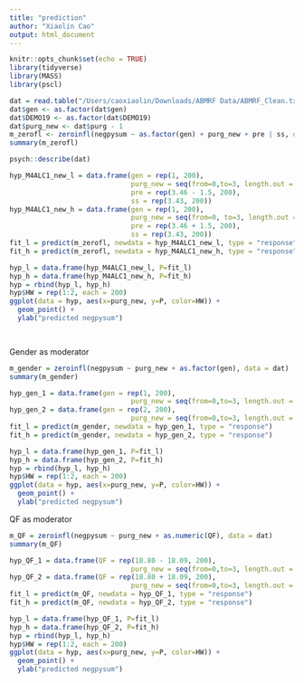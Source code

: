 ```yaml
---
title: "prediction"
author: "Xiaolin Cao"
output: html_document
---
```


```r
knitr::opts_chunk$set(echo = TRUE)
library(tidyverse)
library(MASS)
library(pscl)
```

```r
dat = read.table("/Users/caoxiaolin/Downloads/ABMRF Data/ABMRF_Clean.txt", header = T)
dat$gen <- as.factor(dat$gen)
dat$DEMO19 <- as.factor(dat$DEMO19)
dat$purg_new <- dat$purg - 1
m_zerofl <- zeroinfl(negpysum ~ as.factor(gen) + purg_new + pre | ss, data = dat)
summary(m_zerofl)

psych::describe(dat)

hyp_M4ALC1_new_l = data.frame(gen = rep(1, 200),
                              purg_new = seq(from=0,to=3, length.out = 200),
                              pre = rep(3.46 - 1.5, 200),
                              ss = rep(3.43, 200))
hyp_M4ALC1_new_h = data.frame(gen = rep(1, 200),
                              purg_new = seq(from=0, to=3, length.out = 200),
                              pre = rep(3.46 + 1.5, 200),
                              ss = rep(3.43, 200))
fit_l = predict(m_zerofl, newdata = hyp_M4ALC1_new_l, type = "response")
fit_h = predict(m_zerofl, newdata = hyp_M4ALC1_new_h, type = "response")

hyp_l = data.frame(hyp_M4ALC1_new_l, P=fit_l)
hyp_h = data.frame(hyp_M4ALC1_new_h, P=fit_h)
hyp = rbind(hyp_l, hyp_h)
hyp$HW = rep(1:2, each = 200)
ggplot(data = hyp, aes(x=purg_new, y=P, color=HW)) +
  geom_point() +
  ylab("predicted negpysum") 

 
```

Gender as moderator
```r
m_gender = zeroinfl(negpysum ~ purg_new + as.factor(gen), data = dat)
summary(m_gender)

hyp_gen_1 = data.frame(gen = rep(1, 200),
                              purg_new = seq(from=0,to=3, length.out = 200))
hyp_gen_2 = data.frame(gen = rep(2, 200),
                              purg_new = seq(from=0,to=3, length.out = 200))
fit_l = predict(m_gender, newdata = hyp_gen_1, type = "response")
fit_h = predict(m_gender, newdata = hyp_gen_2, type = "response")

hyp_l = data.frame(hyp_gen_1, P=fit_l)
hyp_h = data.frame(hyp_gen_2, P=fit_h)
hyp = rbind(hyp_l, hyp_h)
hyp$HW = rep(1:2, each = 200)
ggplot(data = hyp, aes(x=purg_new, y=P, color=HW)) +
  geom_point() +
  ylab("predicted negpysum") 
```

QF as moderator
```r
m_QF = zeroinfl(negpysum ~ purg_new + as.numeric(QF), data = dat)
summary(m_QF)

hyp_QF_1 = data.frame(QF = rep(18.80 - 18.09, 200),
                              purg_new = seq(from=0,to=3, length.out = 200))
hyp_QF_2 = data.frame(QF = rep(18.80 + 18.09, 200),
                              purg_new = seq(from=0,to=3, length.out = 200))
fit_l = predict(m_QF, newdata = hyp_QF_1, type = "response")
fit_h = predict(m_QF, newdata = hyp_QF_2, type = "response")

hyp_l = data.frame(hyp_QF_1, P=fit_l)
hyp_h = data.frame(hyp_QF_2, P=fit_h)
hyp = rbind(hyp_l, hyp_h)
hyp$HW = rep(1:2, each = 200)
ggplot(data = hyp, aes(x=purg_new, y=P, color=HW)) +
  geom_point() +
  ylab("predicted negpysum") 
```
